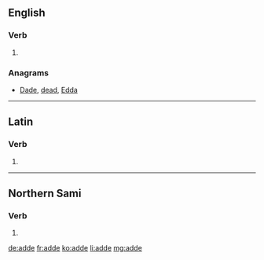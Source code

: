 ==English==

===Verb===
{{head|en|verb}}

# {{obsolete spelling of|add|lang=en}}

===Anagrams===
* [[Dade#English|Dade]], [[dead#English|dead]], [[Edda#English|Edda]]

----

==Latin==

===Verb===
{{la-verb-form|adde}}

# {{inflection of|addō||2|s|pres|actv|impr|lang=la}}

----

==Northern Sami==

===Verb===
{{head|se|verb form}}

# {{inflection of|addit||1|d|pres|indc|;|3|p|past|indc|lang=se}}

[[de:adde]]
[[fr:adde]]
[[ko:adde]]
[[li:adde]]
[[mg:adde]]